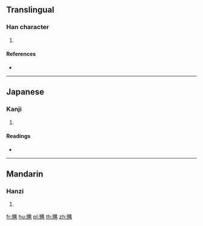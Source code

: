 ==Translingual==

===Han character===
{{Han char|rn=10|rad=儿|as=19|sn=21|four=|canj=FUITC}}

# {{defn|Han|sort=儿19}}

====References====
* {{Han ref|kx=0125.300|dkj=01412|dj=0266.160|hdz=10275.140|uh=5164|ud=20836}}

----

==Japanese==

===Kanji===
{{ja-kanji|grade=|rs=儿19}}

# {{defn|lang=ja|sort=儿19}}

====Readings====
* {{ja-readings|on=[[こう]] (kō)|kun=[[あかるい]] (akarui)}}

----

==Mandarin==

===Hanzi===
{{cmn-hanzi|pin=[[huáng]] ([[huang2]]), [[nà]] ([[na4]])|wg=huang<sup>2</sup>, na<sup>4</sup>}}

# {{defn|lang=cmn|sort=儿19}}

[[fr:兤]]
[[hu:兤]]
[[pl:兤]]
[[th:兤]]
[[zh:兤]]